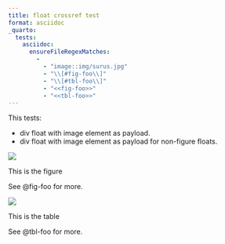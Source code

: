 ```yaml
---
title: float crossref test
format: asciidoc
_quarto:
  tests:
    asciidoc:
      ensureFileRegexMatches:
        - 
          - "image::img/surus.jpg"
          - "\\[#fig-foo\\]"
          - "\\[#tbl-foo\\]"
          - "<<fig-foo>>"
          - "<<tbl-foo>>"
---
```


This tests:

- div float with image element as payload.
- div float with image element as payload for non-figure floats.


::: {#fig-foo}
![](img/surus.jpg)

This is the figure
:::
See @fig-foo for more.


::: {#tbl-foo}
![](img/surus.jpg)

This is the table
:::
See @tbl-foo for more.

